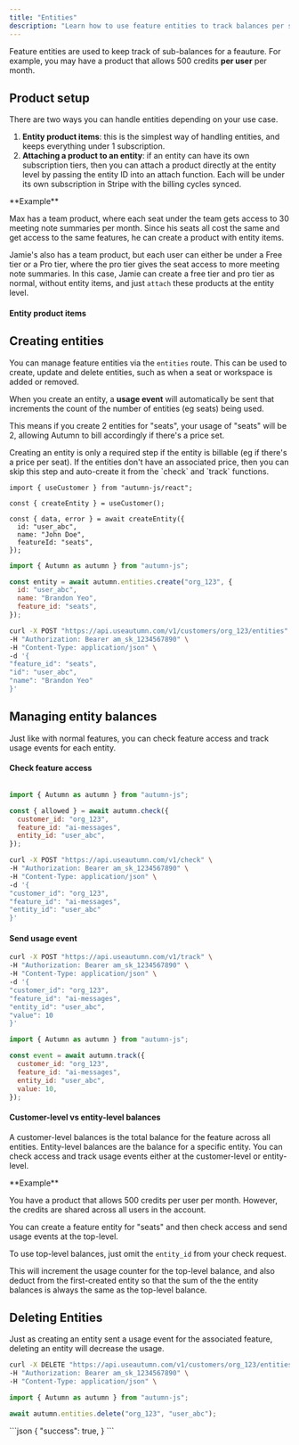 ```yaml
---
title: "Entities"
description: "Learn how to use feature entities to track balances per separate entity, such as a user or a workspace"
---
```


Feature entities are used to keep track of sub-balances for a feauture. For example, you may have a product that allows 500 credits **per user** per month.

## Product setup

There are two ways you can handle entities depending on your use case.

1. **Entity product items**: this is the simplest way of handling entities, and keeps everything under 1 subscription.
2. **Attaching a product to an entity**: if an entity can have its own subscription tiers, then you can attach a product directly at the entity level by passing the entity ID into an attach function. Each will be under its own subscription in Stripe with the billing cycles synced.

<Info>
**Example**

Max has a team product, where each seat under the team gets access to 30 meeting note summaries per month. Since his seats all cost the same and get access to the same features, he can create a product with entity items.

Jamie's also has a team product, but each user can either be under a Free tier or a Pro tier, where the pro tier gives the seat access to more meeting note summaries. In this case, Jamie can create a free tier and pro tier as normal, without entity items, and just `attach` these products at the entity level.

</Info>

#### Entity product items

## Creating entities

You can manage feature entities via the `entities` route. This can be used to create, update and delete entities, such as when a seat or workspace is added or removed.

When you create an entity, a **usage event** will automatically be sent that increments the count of the number of entities (eg seats) being used.

This means if you create 2 entities for "seats", your usage of "seats" will be 2, allowing Autumn to bill accordingly if there's a price set.

<Tip>
  Creating an entity is only a required step if the entity is billable (eg if
  there's a price per seat). If the entities don't have an associated price,
  then you can skip this step and auto-create it from the `check` and `track`
  functions.
</Tip>

 <CodeGroup>

```tsx React
import { useCustomer } from "autumn-js/react";

const { createEntity } = useCustomer();

const { data, error } = await createEntity({
  id: "user_abc",
  name: "John Doe",
  featureId: "seats",
});
```

```javascript Node.js
import { Autumn as autumn } from "autumn-js";

const entity = await autumn.entities.create("org_123", {
  id: "user_abc",
  name: "Brandon Yeo",
  feature_id: "seats",
});
```

```bash cURL
curl -X POST "https://api.useautumn.com/v1/customers/org_123/entities" \
-H "Authorization: Bearer am_sk_1234567890" \
-H "Content-Type: application/json" \
-d '{
"feature_id": "seats",
"id": "user_abc",
"name": "Brandon Yeo"
}'
```

</CodeGroup>

## Managing entity balances

Just like with normal features, you can check feature access and track usage events for each entity.

#### Check feature access

<CodeGroup>

```tsx React

```

```javascript Node.js
import { Autumn as autumn } from "autumn-js";

const { allowed } = await autumn.check({
  customer_id: "org_123",
  feature_id: "ai-messages",
  entity_id: "user_abc",
});
```

```bash cURL {7-8}
curl -X POST "https://api.useautumn.com/v1/check" \
-H "Authorization: Bearer am_sk_1234567890" \
-H "Content-Type: application/json" \
-d '{
"customer_id": "org_123",
"feature_id": "ai-messages",
"entity_id": "user_abc"
}'
```

</CodeGroup>

#### Send usage event

<CodeGroup>

```bash cURL {7-8}
curl -X POST "https://api.useautumn.com/v1/track" \
-H "Authorization: Bearer am_sk_1234567890" \
-H "Content-Type: application/json" \
-d '{
"customer_id": "org_123",
"feature_id": "ai-messages",
"entity_id": "user_abc",
"value": 10
}'
```

```javascript Typescript {9-10}
import { Autumn as autumn } from "autumn-js";

const event = await autumn.track({
  customer_id: "org_123",
  feature_id: "ai-messages",
  entity_id: "user_abc",
  value: 10,
});
```

</CodeGroup>

#### Customer-level vs entity-level balances

A customer-level balances is the total balance for the feature across all entities. Entity-level balances are the balance for a specific entity. You can check access and track usage events either at the customer-level or entity-level.

<Info>
**Example**

You have a product that allows 500 credits per user per month. However, the credits are shared across all users in the account.

You can create a feature entity for "seats" and then check access and send usage events at the top-level.

</Info>

To use top-level balances, just omit the `entity_id` from your check request.

<Note>
  This will increment the usage counter for the top-level balance, and also
  deduct from the first-created entity so that the sum of the the entity
  balances is always the same as the top-level balance.
</Note>

## Deleting Entities

<Check>
  Just as creating an entity sent a usage event for the associated feature,
  deleting an entity will decrease the usage.
</Check>

<CodeGroup>

```bash cURL
curl -X DELETE "https://api.useautumn.com/v1/customers/org_123/entities/user_abc" \
-H "Authorization: Bearer am_sk_1234567890" \
-H "Content-Type: application/json" \
```

```javascript Typescript
import { Autumn as autumn } from "autumn-js";

await autumn.entities.delete("org_123", "user_abc");
```

</CodeGroup>
```json
{
  "success": true,
}
```
